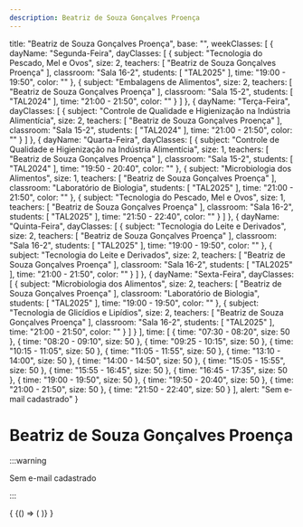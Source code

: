 ```yaml
---
description: Beatriz de Souza Gonçalves Proença
---
```

  title: "Beatriz de Souza Gonçalves Proença",
  base: "",
  weekClasses: [
    {
      dayName: "Segunda-Feira",
      dayClasses: [
        {
          subject: "Tecnologia do Pescado, Mel e Ovos",
          size: 2,
          teachers: [
            "Beatriz de Souza Gonçalves Proença"
          ],
          classroom: "Sala 16-2",
          students: [
            "TAL2025"
          ],
          time: "19:00 - 19:50",
          color: ""
        },
        {
          subject: "Embalagens de Alimentos",
          size: 2,
          teachers: [
            "Beatriz de Souza Gonçalves Proença"
          ],
          classroom: "Sala 15-2",
          students: [
            "TAL2024"
          ],
          time: "21:00 - 21:50",
          color: ""
        }
      ]
    },
    {
      dayName: "Terça-Feira",
      dayClasses: [
        {
          subject: "Controle de Qualidade e Higienização na Indústria Alimentícia",
          size: 2,
          teachers: [
            "Beatriz de Souza Gonçalves Proença"
          ],
          classroom: "Sala 15-2",
          students: [
            "TAL2024"
          ],
          time: "21:00 - 21:50",
          color: ""
        }
      ]
    },
    {
      dayName: "Quarta-Feira",
      dayClasses: [
        {
          subject: "Controle de Qualidade e Higienização na Indústria Alimentícia",
          size: 1,
          teachers: [
            "Beatriz de Souza Gonçalves Proença"
          ],
          classroom: "Sala 15-2",
          students: [
            "TAL2024"
          ],
          time: "19:50 - 20:40",
          color: ""
        },
        {
          subject: "Microbiologia dos Alimentos",
          size: 1,
          teachers: [
            "Beatriz de Souza Gonçalves Proença"
          ],
          classroom: "Laboratório de Biologia",
          students: [
            "TAL2025"
          ],
          time: "21:00 - 21:50",
          color: ""
        },
        {
          subject: "Tecnologia do Pescado, Mel e Ovos",
          size: 1,
          teachers: [
            "Beatriz de Souza Gonçalves Proença"
          ],
          classroom: "Sala 16-2",
          students: [
            "TAL2025"
          ],
          time: "21:50 - 22:40",
          color: ""
        }
      ]
    },
    {
      dayName: "Quinta-Feira",
      dayClasses: [
        {
          subject: "Tecnologia do Leite e Derivados",
          size: 2,
          teachers: [
            "Beatriz de Souza Gonçalves Proença"
          ],
          classroom: "Sala 16-2",
          students: [
            "TAL2025"
          ],
          time: "19:00 - 19:50",
          color: ""
        },
        {
          subject: "Tecnologia do Leite e Derivados",
          size: 2,
          teachers: [
            "Beatriz de Souza Gonçalves Proença"
          ],
          classroom: "Sala 16-2",
          students: [
            "TAL2025"
          ],
          time: "21:00 - 21:50",
          color: ""
        }
      ]
    },
    {
      dayName: "Sexta-Feira",
      dayClasses: [
        {
          subject: "Microbiologia dos Alimentos",
          size: 2,
          teachers: [
            "Beatriz de Souza Gonçalves Proença"
          ],
          classroom: "Laboratório de Biologia",
          students: [
            "TAL2025"
          ],
          time: "19:00 - 19:50",
          color: ""
        },
        {
          subject: "Tecnologia de Glicídios e Lipídios",
          size: 2,
          teachers: [
            "Beatriz de Souza Gonçalves Proença"
          ],
          classroom: "Sala 16-2",
          students: [
            "TAL2025"
          ],
          time: "21:00 - 21:50",
          color: ""
        }
      ]
    }
  ],
  time: [
    {
      time: "07:30 - 08:20",
      size: 50
    },
    {
      time: "08:20 - 09:10",
      size: 50
    },
    {
      time: "09:25 - 10:15",
      size: 50
    },
    {
      time: "10:15 - 11:05",
      size: 50
    },
    {
      time: "11:05 - 11:55",
      size: 50
    },
    {
      time: "13:10 - 14:00",
      size: 50
    },
    {
      time: "14:00 - 14:50",
      size: 50
    },
    {
      time: "15:05 - 15:55",
      size: 50
    },
    {
      time: "15:55 - 16:45",
      size: 50
    },
    {
      time: "16:45 - 17:35",
      size: 50
    },
    {
      time: "19:00 - 19:50",
      size: 50
    },
    {
      time: "19:50 - 20:40",
      size: 50
    },
    {
      time: "21:00 - 21:50",
      size: 50
    },
    {
      time: "21:50 - 22:40",
      size: 50
    }
  ],
  alert: "Sem e-mail cadastrado"
}

# Beatriz de Souza Gonçalves Proença

:::warning

Sem e-mail cadastrado

:::


<div>
  {
    <BrowserOnly>
      {() => (
        <Grid
          title={data.title}
          weekClasses={data.weekClasses}
          time={data.time}
        />
      )}
    </BrowserOnly>
  }
</div>
